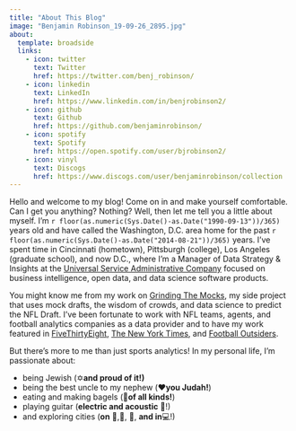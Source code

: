 ```yaml
---
title: "About This Blog"
image: "Benjamin Robinson_19-09-26_2895.jpg"
about:
  template: broadside
  links:
    - icon: twitter
      text: Twitter
      href: https://twitter.com/benj_robinson/
    - icon: linkedin
      text: LinkedIn
      href: https://www.linkedin.com/in/benjrobinson2/
    - icon: github
      text: Github
      href: https://github.com/benjaminrobinson/
    - icon: spotify
      text: Spotify
      href: https://open.spotify.com/user/bjrobinson2/
    - icon: vinyl
      text: Discogs
      href: https://www.discogs.com/user/benjaminrobinson/collection
---
```


Hello and welcome to my blog! Come on in and make yourself comfortable. Can I get you anything? Nothing? Well, then let me tell you a little about myself. I'm `r floor(as.numeric(Sys.Date()-as.Date("1990-09-13"))/365)` years old and have called the Washington, D.C. area home for the past `r floor(as.numeric(Sys.Date()-as.Date("2014-08-21"))/365)` years. I've spent time in Cincinnati (hometown), Pittsburgh (college), Los Angeles (graduate school), and now D.C., where I'm a Manager of Data Strategy & Insights at the [Universal Service Administrative Company](usac.org) focused on business intelligence, open data, and data science software products.

You might know me from my work on [Grinding The Mocks](grindingthemocks.com), my side project that uses mock drafts, the wisdom of crowds, and data science to predict the NFL Draft. I've been fortunate to work with NFL teams, agents, and football analytics companies as a data provider and to have my work featured in [FiveThirtyEight](https://archive.is/GmZ0E), [The New York Times](https://archive.is/1YgGr), and [Football Outsiders](https://archive.is/Ahhdd).

But there's more to me than just sports analytics! In my personal life, I'm passionate about:

-   being Jewish (✡️**and proud of it!)**
-   being the best uncle to my nephew (**❤️you Judah!**)
-   eating and making bagels (🥯**of all kinds!**)
-   playing guitar (**electric and acoustic** 🎸!)
-   and exploring cities (**on** 🦶,🚋, 🚌, **and in**💻!)
